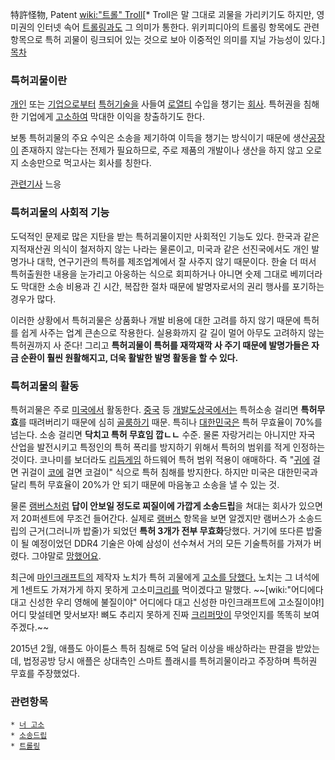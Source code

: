 特許怪物, Patent [[wiki:"트롤" Troll]][* Troll은 말 그대로 괴물을 가리키기도 하지만, 영미권의 인터넷 속어 [[트롤링]]과도 그 의미가 통한다. 위키피디아의 트롤링 항목에도 관련 항목으로 특허 괴물이 링크되어 있는 것으로 보아 이중적인 의미를 지닐 가능성이 있다.]
[[목차]]
=== 특허괴물이란 ===
[[개인]] 또는 [[기업]]으로부터 [[특허]]기술을 사들여 [[로열티]] 수입을 챙기는 [[회사]]. 특허권을 침해한 기업에게 [[고소]]하여 막대한 이익을 창출하기도 한다. 

보통 특허괴물의 주요 수익은 소송을 제기하여 이득을 챙기는 방식이기 때문에 생산[[공장]]이 존재하지 않는다는 전제가 필요하므로, 주로 제품의 개발이나 생산을 하지 않고 오로지 소송만으로 먹고사는 회사를 칭한다.

[http://media.daum.net/economic/newsview?newsid=20130629033718670 관련기사]
느응
=== 특허괴물의 사회적 기능 ===
도덕적인 문제로 많은 지탄을 받는 특허괴물이지만 사회적인 기능도 있다. 한국과 같은 지적재산권 의식이 철저하지 않는 나라는 물론이고, 미국과 같은 선진국에서도 개인 발명가나 대학, 연구기관의 특허를  제조업계에서 잘 사주지 않기 때문이다. 한술 더 떠서 특허출원한 내용을 눈가리고 아웅하는 식으로 회피하거나 아니면 숫제 그대로 베끼더라도 막대한 소송 비용과 긴 시간, 복잡한 절차 때문에 발명자로서의 권리 행사를 포기하는 경우가 많다.

이러한 상황에서 특허괴물은 상품화나 개발 비용에 대한 고려를 하지 않기 때문에 특허를 쉽게 사주는 업계 큰손으로 작용한다. 실용화까지 갈 길이 멀어 아무도 고려하지 않는 특허권까지 사 준다! 그리고 '''특허괴물이 특허를 재깍재깍 사 주기 때문에 발명가들은 자금 순환이 훨씬 원활해지고, 더욱 활발한 발명 활동을 할 수 있다.'''
=== 특허괴물의 활동 ===
특허괴물은 주로 [[미국]]에서 활동한다. [[중국]] 등 [[개발도상국]]에서는 특허소송 걸리면 '''특허무효'''를 때려버리기 때문에 심히 [[골룸]]하기 때문. 특히나 [[대한민국]]은 특허 무효율이 70%를 넘는다. 소송 걸리면 '''닥치고 특허 무효임 깝ㄴㄴ''' 수준. 물론 자랑거리는 아니지만 자국 산업을 발전시키고 특정인의 특허 폭리를 방지하기 위해서 특허의 범위를 적게 인정하는 것이다. 코나미를 보더라도 [[리듬게임]] 하드웨어 특허 범위 적용이 애매하다. 즉 "[[귀]]에 걸면 귀걸이 [[코]]에 걸면 코걸이" 식으로 특허 침해를 방지한다. 하지만 미국은 대한민국과 달리 특허 무효율이 20%가 안 되기 때문에 마음놓고 소송을 낼 수 있는 것.

물론 [[램버스]]처럼 '''답이 안보일 정도로 찌질이에 가깝게 소송드립'''을 쳐대는 회사가 있으면 저 20퍼센트에 무조건 들어간다. 실제로 [[램버스]] 항목을 보면 알겠지만 램버스가 소송드립의 근거(그러니까 밥줄)가 되었던 '''특허 3개가 전부 무효화'''당했다. 거기에 또다른 밥줄이 될 예정이었던 DDR4 기술은 아예 삼성이 선수쳐서 거의 모든 기술특허를 가져가 버렸다. 그야말로 [[망했어요]].

최근에 [[마인크래프트]]의 제작자 노치가 특허 괴물에게 [http://kotaku.com/5927978/some-patent-troll-is-suing-minecraft-and-an-ensemble-cast-of-big-names?comment=51176399 고소를 당했다.] 노치는 그 녀석에게 1센트도 가져가게 하지 못하게 고소미[[크리]]를 먹이겠다고 말했다. ~~[wiki:"어디에다 대고 신성한 우리 영해에 불질이야" 어디에다 대고 신성한 마인크래프트에 고소질이야!] 어디 맞설테면 맞서보자! 뼈도 추리지 못하게 진짜 [[크리퍼]]맛이 무엇인지를 똑똑히 보여주겠다.~~

2015년 2월, 애플도 아이튠스 특허 침해로 5억 달러 이상을 배상하라는 판결을 받았는데, 법정공방 당시 애플은 상대측인 스마트 플래시를 특허괴물이라고 주장하며 특허권 무효를 주장했었다.  

=== 관련항목 ===
 * [[너 고소]]
 * [[소송드립]]
 * [[트롤링]]
